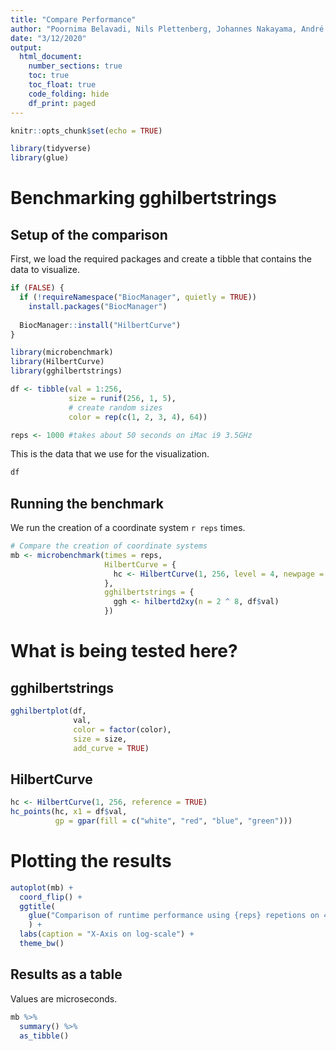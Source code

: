 ```yaml
---
title: "Compare Performance"
author: "Poornima Belavadi, Nils Plettenberg, Johannes Nakayama, André Calero Valdez"
date: "3/12/2020"
output: 
  html_document:
    number_sections: true
    toc: true
    toc_float: true
    code_folding: hide
    df_print: paged
---
```


```r
knitr::opts_chunk$set(echo = TRUE)

library(tidyverse)
library(glue)
```


# Benchmarking gghilbertstrings

## Setup of the comparison

First, we load the required packages and create a tibble that contains the data to visualize.

```r
if (FALSE) {
  if (!requireNamespace("BiocManager", quietly = TRUE))
    install.packages("BiocManager")
  
  BiocManager::install("HilbertCurve")
}

library(microbenchmark)
library(HilbertCurve)
library(gghilbertstrings)

df <- tibble(val = 1:256,
             size = runif(256, 1, 5),
             # create random sizes
             color = rep(c(1, 2, 3, 4), 64))

reps <- 1000 #takes about 50 seconds on iMac i9 3.5GHz
```

This is the data that we use for the visualization.

```r
df
```


## Running the benchmark
We run the creation of a coordinate system `r reps` times.

```r
# Compare the creation of coordinate systems
mb <- microbenchmark(times = reps,
                     HilbertCurve = {
                       hc <- HilbertCurve(1, 256, level = 4, newpage = FALSE)
                     },
                     gghilbertstrings = {
                       ggh <- hilbertd2xy(n = 2 ^ 8, df$val)
                     })
```


# What is being tested here?

## gghilbertstrings

```r
gghilbertplot(df,
              val,
              color = factor(color),
              size = size,
              add_curve = TRUE)
```

## HilbertCurve

```r
hc <- HilbertCurve(1, 256, reference = TRUE)
hc_points(hc, x1 = df$val, 
          gp = gpar(fill = c("white", "red", "blue", "green")))
```



# Plotting the results



```r
autoplot(mb) +
  coord_flip() +
  ggtitle(
    glue("Comparison of runtime performance using {reps} repetions on 4 levels")
    ) +
  labs(caption = "X-Axis on log-scale") +
  theme_bw()
```

## Results as a table
Values are microseconds.

```r

mb %>% 
  summary() %>% 
  as_tibble() 
```
